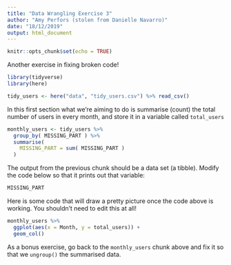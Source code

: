 ```yaml
---
title: "Data Wrangling Exercise 3"
author: "Amy Perfors (stolen from Danielle Navarro)"
date: "18/12/2019"
output: html_document
---
```


```r
knitr::opts_chunk$set(echo = TRUE)
```

Another exercise in fixing broken code!

```r
library(tidyverse)
library(here)
```

```r
tidy_users <- here("data", "tidy_users.csv") %>% read_csv()
```

In this first section what we're aiming to do is summarise (count) the total number of users in every month, and store it in a variable called `total_users`

```r
monthly_users <- tidy_users %>%
  group_by( MISSING_PART ) %>%
  summarise(
    MISSING_PART = sum( MISSING_PART ) 
  )
```

The output from the previous chunk should be a data set (a tibble). Modify the code below so that it prints out that variable:

```r
MISSING_PART
```

Here is some code that will draw a pretty picture once the code above is working. You shouldn't need to edit this at all!

```r
monthly_users %>% 
  ggplot(aes(x = Month, y = total_users)) + 
  geom_col() 
```

As a bonus exercise, go back to the `monthly_users` chunk above and fix it so that we `ungroup()` the summarised data.

